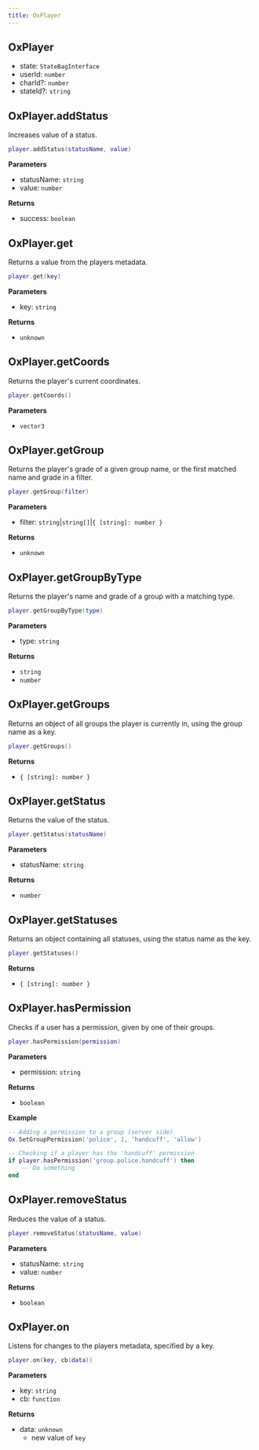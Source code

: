 ```yaml
---
title: OxPlayer
---
```


## OxPlayer

- state: `StateBagInterface`
- userId: `number`
- charId?: `number`
- stateId?: `string`

## OxPlayer.addStatus

Increases value of a status.

```lua
player.addStatus(statusName, value)
```

**Parameters**
- statusName: `string`
- value: `number`

**Returns**
- success: `boolean`

## OxPlayer.get

Returns a value from the players metadata.

```lua
player.get(key)
```

**Parameters**
- key: `string`

**Returns**
- `unknown`

## OxPlayer.getCoords

Returns the player's current coordinates.

```lua
player.getCoords()
```

**Parameters**
- `vector3`

## OxPlayer.getGroup

Returns the player's grade of a given group name, or the first matched name and grade in a filter.

```lua
player.getGroup(filter)
```

**Parameters**
- filter: `string`|`string[]`|`{ [string]: number }`

**Returns**
- `unknown`

## OxPlayer.getGroupByType

Returns the player's name and grade of a group with a matching type.

```lua
player.getGroupByType(type)
```

**Parameters**
- type: `string`

**Returns**
- `string`
- `number`

## OxPlayer.getGroups

Returns an object of all groups the player is currently in, using the group name as a key.

```lua
player.getGroups()
```

**Returns**
- `{ [string]: number }`

## OxPlayer.getStatus

Returns the value of the status.

```lua
player.getStatus(statusName)
```

**Parameters**
- statusName: `string`

**Returns**
- `number`

## OxPlayer.getStatuses

Returns an object containing all statuses, using the status name as the key.

```lua
player.getStatuses()
```

**Returns**
- `{ [string]: number }`

## OxPlayer.hasPermission

Checks if a user has a permission, given by one of their groups.

```lua
player.hasPermission(permission)
```

**Parameters**
- permission: `string`

**Returns**
- `boolean`

**Example**

```lua
-- Adding a permission to a group (server side)
Ox.SetGroupPermission('police', 1, 'handcuff', 'allow')

-- Checking if a player has the 'handcuff' permission
if player.hasPermission('group.police.handcuff') then
    -- Do something
end
```

## OxPlayer.removeStatus

Reduces the value of a status.

```lua
player.removeStatus(statusName, value)
```

**Parameters**
- statusName: `string`
- value: `number`

**Returns**
- `boolean`

## OxPlayer.on

Listens for changes to the players metadata, specified by a key.

```lua
player.on(key, cb(data))
```

**Parameters**
- key: `string`
- cb: `function`

**Returns**
- data: `unknown`
  - new value of `key`